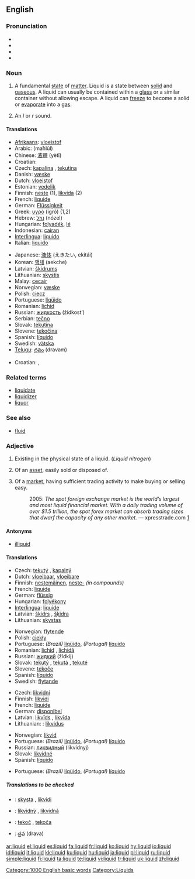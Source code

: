 ==English==

===Pronunciation===
* {{IPA|/ˈlɪkwɪd/}}
* {{SAMPA|/"lIkwId/}}
* {{AHD|/lɪk'wɪd/}}
* {{audio|en-us-liquid.ogg|Audio (US)}}

===Noun===
{{en-noun|s|-}}

# A fundamental [[state]] of [[matter]]. Liquid is a state between [[solid]] and [[gaseous]]. A liquid can usually be contained within a [[glass]] or a similar container without allowing escape. A liquid can [[freeze]] to become a solid or [[evaporate]] into a [[gas]].
# {{phonetics}} An ''l'' or ''r'' sound.

====Translations====
{{top}}
* [[Afrikaans]]: [[vloeistof]]
* Arabic: {{ARchar|[[محلول]]}} (maħlūl) {{m}}
* Chinese: [[液體]] (yètǐ)
* Croatian: {{t|hr|tekućina|f}}
* Czech: [[kapalina]] {{f}}, [[tekutina]] {{f}}
* Danish: [[væske]] {{c}}
* Dutch: [[vloeistof]] {{f}}
* Estonian: [[vedelik]]
* Finnish: [[neste]] (1), [[likvida]] (2)
* French: [[liquide]] {{m}}
* German: [[Flüssigkeit]] {{f}}
* Greek: [[υγρό]] (igró) {{n}} (1,2)
* Hebrew: [[נוזל]] (nózel) {{m}}
* Hungarian: [[folyadék]], [[lé]]
* Indonesian: [[cairan]]
* [[Interlingua]]: [[liquido]]
* Italian: [[liquido]] {{m}}
{{mid}}
* Japanese: [[液体]] (えきたい, ekitái)
* Korean: [[액체]] (aekche)
* Latvian: [[šķidrums]] {{m}}
* Lithuanian: [[skystis]] {{m}}
* Malay: [[cecair]]
* Norwegian: [[væske]] {{f}}
* Polish: [[ciecz]] {{f}}
* Portuguese: [[líqüido]] {{m}}
* Romanian: [[lichid]] {{n}}
* Russian: [[жидкость]] (žídkost’) {{f}}
* Serbian: [[tečno]] {{n}}
* Slovak: [[tekutina]] {{f}}
* Slovene: [[tekočina]] {{f}}
* Spanish: [[líquido]] {{m}}
* Swedish: [[vätska]]
* [[Telugu]]: [[ద్రవం]] (dravam)
{{bottom}}
{{trans-top|an ''l'' or ''r'' sound}}
* Croatian: {{t|hr|likvida|f}}, {{t|hr|tekućnik|m}}
{{trans-bottom}}

===Related terms===
* [[liquidate]]
* [[liquidizer]]
* [[liquor]]

===See also===
* [[fluid]]

===Adjective===
{{en-adj-more-most}}

# Existing in the physical state of a liquid.  (''Liquid nitrogen'')
# {{finance}} Of an [[asset]], easily sold or disposed of.
# {{finance}} Of a [[market]], having sufficient trading activity to make buying or selling easy.
#: 2005: ''The spot foreign exchange market is the world’s largest and most liquid financial market. With a daily trading volume of over $1.5 trillion, the spot forex market can absorb trading sizes that dwarf the capacity of any other market.'' &mdash; xpresstrade.com [http://www.xpresstrade.com/24hour_liquidity.html]

====Antonyms====
* [[illiquid]]

====Translations====
{{trans-top|Existing in the physical state of a liquid}}
* Czech: [[tekutý]] {{m}}, [[kapalný]] {{m}}
* Dutch: [[vloeibaar]], [[vloeibare]]
* Finnish: [[nestemäinen]], [[neste-]] ''(in compounds)''
* French: [[liquide]] {{m|f}}
* German: [[flüssig]]
* Hungarian: [[folyékony]]
* [[Interlingua]]: [[liquide]]
* Latvian: [[šķidrs]] {{m}}, [[šķidra]] {{f}}
* Lithuanian: [[skystas]] {{m}}
{{trans-mid}}
* Norwegian: [[flytende]]
* Polish: [[ciekły]] {{m}}
* Portuguese: ''(Brazil)'' [[líqüido]], ''(Portugal)'' [[líquido]]
* Romanian: [[lichid]] {{m}}, [[lichidă]] {{f}}
* Russian: [[жидкий]] (žídkij)
* Slovak: [[tekutý]] {{m}}, [[tekutá]] {{f}}, [[tekuté]] {{n}}
* Slovene: [[tekoče]] {{n}}
* Spanish: [[líquido]]
* Swedish: [[flytande]]
{{trans-bottom}}

{{trans-top|Of an asset, easily sold or disposed of}}
* Czech: [[likvidní]]
* Finnish: [[likvidi]]
* French: [[liquide]] {{m|f}}
* German: [[disponibel]]
* Latvian: [[likvīds]] {{m}}, [[likvīda]] {{f}}
* Lithuanian: : [[likvidus]] {{m}}
{{trans-mid}}
* Norwegian: [[likvid]]
* Portuguese: ''(Brazil)'' [[líqüido]], ''(Portugal)'' [[líquido]]
* Russian: [[ликвидный]] (likvídnyj)
* Slovak: [[likvidné]] {{n}}
* Spanish: [[líquido]]
{{trans-bottom}}

{{trans-top|Of a market, having sufficient trading activity to make buying or selling easy}}
{{trans-mid}}
* Portuguese: ''(Brazil)'' [[líqüido]], ''(Portugal)'' [[líquido]]
{{trans-bottom}}

=====Translations to be checked=====
{{checktrans}}
* {{ttbc|Lithuanian}}: [[skysta]] {{f}}, [[likvidi]] {{f}}
* {{ttbc|Slovak}}: [[likvidný]] {{m}}, [[likvidná]] {{f}}
* {{ttbc|Slovene}}: [[tekoč]] {{m}}, [[tekoča]] {{f}}
* {{ttbc|Telugu}}: [[ద్రవ]] (drava)

[[Category:1000 English basic words]]
[[Category:Liquids]]

[[ar:liquid]]
[[el:liquid]]
[[es:liquid]]
[[fa:liquid]]
[[fr:liquid]]
[[ko:liquid]]
[[hy:liquid]]
[[io:liquid]]
[[id:liquid]]
[[it:liquid]]
[[kk:liquid]]
[[ku:liquid]]
[[hu:liquid]]
[[ja:liquid]]
[[pl:liquid]]
[[ru:liquid]]
[[simple:liquid]]
[[fi:liquid]]
[[ta:liquid]]
[[te:liquid]]
[[vi:liquid]]
[[tr:liquid]]
[[uk:liquid]]
[[zh:liquid]]